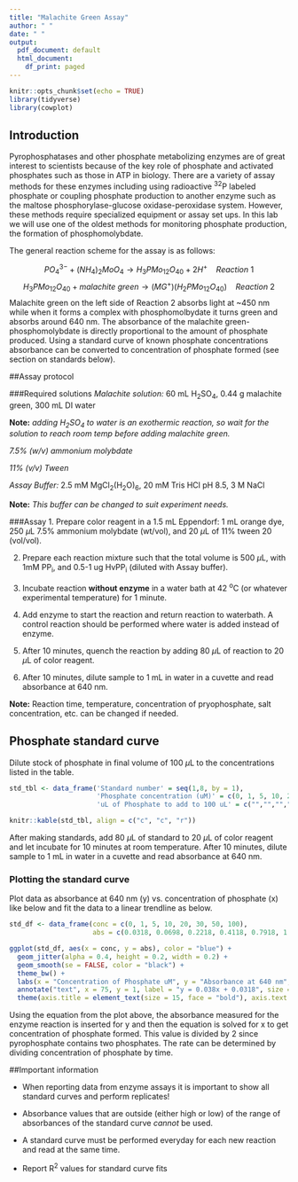 ```yaml
---
title: "Malachite Green Assay"
author: " "
date: " "
output:
  pdf_document: default
  html_document:
    df_print: paged
---
```


```r
knitr::opts_chunk$set(echo = TRUE)
library(tidyverse)
library(cowplot)

```

## Introduction

Pyrophosphatases and other phosphate metabolizing enzymes are of great interest to scientists because of the key role of phosphate and activated phosphates such as those in ATP in biology. There are a variety of assay methods for these enzymes including using radioactive ^32^P labeled phosphate or coupling phosphate production to another enzyme such as the maltose phosphorylase-glucose oxidase-peroxidase system. However, these methods require specialized equipment or assay set ups. In this lab we will use one of the oldest methods for monitoring phosphate production, the formation of phosphomolybdate. 

The general reaction scheme for the assay is as follows:

$$ PO_4^{3-} + (NH_4)_2MoO_4 \rightarrow H_3PMo_{12}O_{40} + 2 H^+ ~~~~Reaction~1$$
$$ H_3PMo_{12}O_{40} + malachite~green    \rightarrow (MG^+)(H_2PMo_{12}O_{40}) ~~~~Reaction~2 $$
Malachite green on the left side of Reaction 2 absorbs light at ~450 nm while when it forms a complex with phosphomolbydate it turns green and absorbs around 640 nm. The absorbance of the malachite green-phosphomolybdate is directly proportional to the amount of phosphate produced. Using a standard curve of known phosphate concentrations absorbance can be converted to concentration of phosphate formed (see section on standards below). 


\pagebreak

##Assay protocol

###Required solutions
*Malachite solution:* 60 mL H~2~SO~4~, 0.44 g malachite green, 300 mL DI water
  
  **Note:** *adding H~2~SO~4~ to water is an exothermic reaction, so wait for the solution to reach room temp before adding malachite green.*
  
*7.5% (w/v) ammonium molybdate* 

*11% (v/v) Tween*

*Assay Buffer:* 2.5 mM MgCl~2~(H~2~O)~6~, 20 mM Tris HCl pH 8.5, 3 M NaCl
  
  **Note:** *This buffer can be changed to suit experiment needs.*

###Assay
1.	Prepare color reagent in a 1.5 mL Eppendorf: 1 mL orange dye, 250 $\mu$L 7.5% ammonium molybdate (wt/vol), and 20 $\mu$L of 11% tween 20 (vol/vol). 

2.  Prepare each reaction mixture such that the total volume is 500 $\mu$L, with 1mM PP~i~, and 0.5-1 ug HvPP~i~ (diluted with Assay buffer). 

3.  Incubate reaction **without enzyme** in a water bath at 42 ^o^C (or whatever experimental temperature) for 1 minute.

4.  Add enzyme to start the reaction and return reaction to waterbath. A control reaction should be performed where water is added instead of enzyme.

5.  After 10 minutes, quench the reaction by adding 80 $\mu$L of reaction to 20 $\mu$L of color reagent. 

6.  After 10 minutes, dilute sample to 1 mL in water in a cuvette and read absorbance at 640 nm.

**Note:** Reaction time, temperature, concentration of pryophosphate, salt concentration, etc. can be changed if needed.


\pagebreak

## Phosphate standard curve

Dilute stock of phosphate in final volume of 100 $\mu$L to the concentrations listed in the table. 

```r

std_tbl <- data_frame('Standard number' = seq(1,8, by = 1),
                      'Phosphate concentration (uM)' = c(0, 1, 5, 10, 20, 30, 50, 100),
                      'uL of Phosphate to add to 100 uL' = c("","","","","","","",""))

knitr::kable(std_tbl, align = c("c", "c", "r"))


```

After making standards, add 80 $\mu$L of standard to 20 $\mu$L of color reagent and let incubate for 10 minutes at room temperature. After 10 minutes, dilute sample to 1 mL in water in a cuvette and read absorbance at 640 nm.

### Plotting the standard curve
Plot data as absorbance at 640 nm (y) vs. concentration of phosphate (x) like below and fit the data to a linear trendline as below.

```r

std_df <- data_frame(conc = c(0, 1, 5, 10, 20, 30, 50, 100),
                     abs = c(0.0318, 0.0698, 0.2218, 0.4118, 0.7918, 1.1718, 1.9318, 3.8318))

ggplot(std_df, aes(x = conc, y = abs), color = "blue") +
  geom_jitter(alpha = 0.4, height = 0.2, width = 0.2) +
  geom_smooth(se = FALSE, color = "black") +
  theme_bw() +
  labs(x = "Concentration of Phosphate uM", y = "Absorbance at 640 nm", title = "Phosphate Standard curve") +
  annotate("text", x = 75, y = 1, label = "y = 0.038x + 0.0318", size = 5) +
  theme(axis.title = element_text(size = 15, face = "bold"), axis.text = element_text(size = 10, face = "bold"))


```


Using the equation from the plot above, the absorbance measured for the enzyme reaction is inserted for y and then the equation is solved for x to get concentration of phosphate formed. This value is divided by 2 since pyrophosphate contains two phosphates. The rate can be determined by dividing concentration of phosphate by time. 

##Important information

* When reporting data from enzyme assays it is important to show all standard curves and perform replicates! 

* Absorbance values that are outside (either high or low) of the range of absorbances of the standard curve *cannot* be used. 

* A standard curve must be performed everyday for each new reaction and read at the same time. 

* Report R^2^ values for standard curve fits



